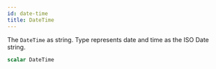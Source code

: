 ```yaml
---
id: date-time
title: DateTime
---
```



The `DateTime` as string. Type represents date and time as the ISO Date string.

```graphql
scalar DateTime
```




